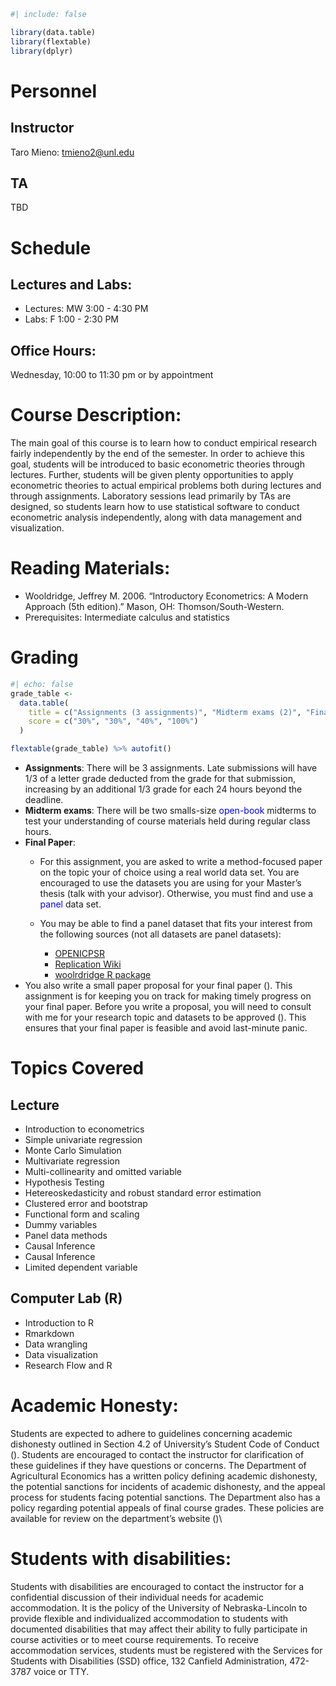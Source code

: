 
```r
#| include: false

library(data.table)
library(flextable)
library(dplyr)
```

# Personnel

## Instructor

Taro Mieno: [tmieno2@unl.edu](mailto:tmieno2@unl.edu)

## TA

TBD

# Schedule

## Lectures and Labs:

+ Lectures: MW 3:00 - 4:30 PM
+ Labs: F 1:00 - 2:30 PM

## Office Hours:
Wednesday, 10:00 to 11:30 pm or by appointment

# Course Description:

The main goal of this course is to learn how to conduct empirical research fairly independently by the end of the semester. In order to achieve this goal, students will be introduced to basic econometric theories through lectures. Further, students will be given plenty opportunities to apply econometric theories to actual empirical problems both during lectures and through assignments. Laboratory sessions lead primarily by TAs are designed, so students learn how to use statistical software to conduct econometric analysis independently, along with data management and visualization. 

# Reading Materials:

+ Wooldridge, Jeffrey M. 2006. "Introductory Econometrics: A Modern Approach (5th edition)." Mason, OH: Thomson/South-Western.
+ Prerequisites: Intermediate calculus and statistics

# Grading

```r
#| echo: false
grade_table <- 
  data.table(
    title = c("Assignments (3 assignments)", "Midterm exams (2)", "Final Paper", "Total"),
    score = c("30%", "30%", "40%", "100%")
  )

flextable(grade_table) %>% autofit()
```

+ **Assignments**: There will be 3 assignments. Late submissions will have 1/3 of a letter grade deducted from the grade for that submission, increasing by an additional 1/3 grade for each 24 hours beyond the deadline.
+ **Midterm exams**: There will be two smalls-size <span style = "color: blue;"> open-book</span> midterms to test your understanding of course materials held during regular class hours.
+ **Final Paper**: 
  + For this assignment, you are asked to write a method-focused paper on the topic your of choice using a real world data set. You are encouraged to use the datasets you are using for your Master's thesis (talk with your advisor). Otherwise, you must find and use a <span style = "color: blue;"> panel </span> data set. 
  + You may be able to find a panel dataset that fits your interest from the following sources (not all datasets are panel datasets):

    - [OPENICPSR](https://www.openicpsr.org/openicpsr/search/studies)
    - [Replication Wiki](https://blog.repec.org/2020/08/04/a-replication-database-for-economics-and-social-sciences-the-replicationwiki/)
    - [woolrdridge R package](https://cran.r-project.org/web/packages/wooldridge/wooldridge.pdf)

+ You also write a small paper proposal for your final paper (\textcolor{red}{due: Oct, 23}). This assignment is for keeping you on track for making timely progress on your final paper. Before you write a proposal, you will need to consult with me for your research topic and datasets to be approved (\textcolor{red}{due: Oct, 16}). This ensures that your final paper is feasible and avoid last-minute panic. 


# Topics Covered

## Lecture

- Introduction to econometrics
- Simple univariate regression
- Monte Carlo Simulation
- Multivariate regression
- Multi-collinearity and omitted variable
- Hypothesis Testing 
- Hetereoskedasticity and robust standard error estimation
- Clustered error and bootstrap
- Functional form and scaling 
- Dummy variables
- Panel data methods
- Causal Inference
- Causal Inference
- Limited dependent variable

## Computer Lab (R)

- Introduction to R
- Rmarkdown
- Data wrangling 
- Data visualization
- Research Flow and R

# Academic Honesty: 

Students are expected to adhere to guidelines concerning academic dishonesty outlined in Section 4.2 of University's Student Code of Conduct (\url{http://stuafs.unl.edu/ja/code/}). Students are encouraged to contact the instructor for clarification of these guidelines if they have questions or concerns. The Department of Agricultural Economics has a written policy defining academic dishonesty, the potential sanctions for incidents of academic dishonesty, and the appeal process for students facing potential sanctions. The Department also has a policy regarding potential appeals of final course grades. These policies are available for review on the department’s website (\url{http://agecon.unl.edu/undergraduate})\\

# Students with disabilities:
Students with disabilities are encouraged to contact the instructor for a confidential discussion of their individual needs for academic accommodation. It is the policy of the University of Nebraska-Lincoln to provide flexible and individualized accommodation to students with documented disabilities that may affect their ability to fully participate in course activities or to meet course requirements. To receive accommodation services, students must be registered with the Services for Students with Disabilities (SSD) office, 132 Canfield Administration, 472-3787 voice or TTY. 